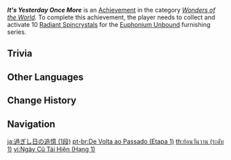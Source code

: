 {{Achievement Infobox
|title        = It's Yesterday Once More
|id           = 80142
|order id     = 0142
|category     = Wonders of the World
|description  = Activate 10 tunes in the Serenitea Pot using the [[Euphonium Unbound]] furnishing series.
|requirements = Collect and activate 10 [[Radiant Spincrystals]].
|primogems    = 5
|tracking     = Tracks the total number of activated Radiant Spincrystals.
|topic        = Radiant Spincrystals
|set          = It's Yesterday Once More
|tier         = 1
|tiers_total  = 3
|type         = Exploration
}}
'''''It's Yesterday Once More''''' is an [[Achievement]] in the category ''[[Wonders of the World]]''. To complete this achievement, the player needs to collect and activate 10 [[Radiant Spincrystals]] for the [[Euphonium Unbound]] furnishing series.

==Trivia==
{{Transclude|It's Yesterday Once More|Trivia}}
<!--
==Video Guides==
{{EVT
|video1   = 
|caption1 = 
}}
-->

==Other Languages==
{{Other Languages|Transclude=It's Yesterday Once More}}

==Change History==
{{Change History|2.6}}
<!--
==References==
{{Reflist}}
-->
==Navigation==
{{Achievement Navbox}}

[[ja:過ぎし日の追憶 (1段)]]
[[pt-br:De Volta ao Passado (Etapa 1)]]
[[th:ย้อนวันวาน (ระดับ 1)]]
[[vi:Ngày Cũ Tái Hiện (Hạng 1)]]
